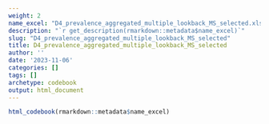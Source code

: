 ```yaml
---
weight: 2
name_excel: "D4_prevalence_aggregated_multiple_lookback_MS_selected.xlsx"
description: "`r get_description(rmarkdown::metadata$name_excel)`"
slug: "D4_prevalence_aggregated_multiple_lookback_MS_selected"
title: D4_prevalence_aggregated_multiple_lookback_MS_selected
author: ''
date: '2023-11-06'
categories: []
tags: []
archetype: codebook
output: html_document
---
```


```r
html_codebook(rmarkdown::metadata$name_excel)
```
